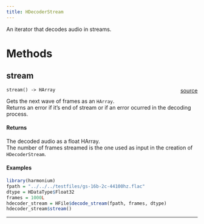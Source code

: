 ```yaml
---
title: HDecoderStream
---
```


An iterator that decodes audio in streams. \

# Methods

## stream

`stream() -> HArray` <span style="float: right;"> [source](https://github.com/daniellga/harmonium/tree/master/r-harmonium/src/rust/src/hfile.rs#L497) </span> \

Gets the next wave of frames as an `HArray`. \
Returns an error if it's end of stream or if an error ocurred in
the decoding process. \

#### Returns

The decoded audio as a float HArray. \
The number of frames streamed is the one used as input in the creation of `HDecoderStream`. \

#### Examples

```r
library(harmonium)
fpath = "../../../testfiles/gs-16b-2c-44100hz.flac"
dtype = HDataType$Float32
frames = 1000L
hdecoder_stream = HFile$decode_stream(fpath, frames, dtype)
hdecoder_stream$stream()
```

_________
